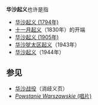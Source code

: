 '''华沙起义'''也许是指
*[[华沙起义_(1794年)|华沙起义 (1794年)]]
*[[十一月起义|十一月起义]]（1830年）的开端
*[[华沙起义_(1905年)|华沙起义 (1905年)]]
*[[华沙犹太区起义|华沙犹太区起义]]（1943年）
*[[华沙起义|华沙起义]]（1944年）

==参见==
*[[华沙战役|华沙战役]]（消歧义页）
*[[Powstanie_Warszawskie_(唱片)|''Powstanie Warszawskie'' (唱片)]]

{{Disambiguation|Cat=四字事件消歧義}}